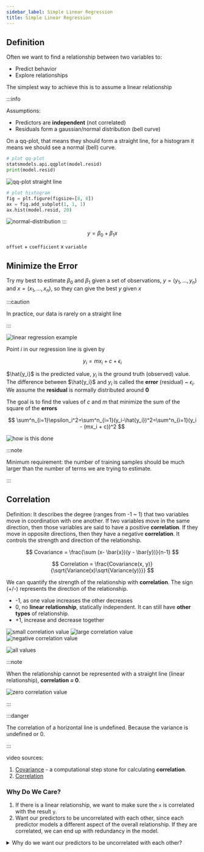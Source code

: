 ```yaml
---
sidebar_label: Simple Linear Regression
title: Simple Linear Regression
---
```



## Definition

Often we want to find a relationship between two variables to:

- Predict behavior
- Explore relationships

The simplest way to achieve this is to assume a linear relationship

:::info

Assumptions:

- Predictors are **independent** (not correlated)
- Residuals form a gaussian/normal distribution (bell curve)

On a qq-plot, that means they should form a straight line, for a histogram it means we should see a normal (bell) curve.

```python
# plot qq-plot
statsmodels.api.qqplot(model.resid)
print(model.resid)
```

![qq-plot straight line](./_assets-01/qq-plot-straight-line.png)

```python
# plot histogram
fig = plt.figure(figsize=[8, 8])
ax = fig.add_subplot(1, 1, 1)
ax.hist(model.resid, 20)
```

![normal-distribution](./_assets-01/normal-distribution.png)
:::

$$
y = \beta_0 +\beta_{1}x
$$

`offset` + `coefficient` x `variable`

## Minimize the Error

Try my best to estimate $\beta_0$ and $\beta_1$ given a set of observations, $y = (y_1,\ldots,y_n)$ and $x=(x_1,\ldots,x_n)$, so they can give the best $y$ given $x$

:::caution

In practice, our data is rarely on a straight line

:::

![linear regression example](_assets-01/simple_linear_regression_example.jpg)

Point $i$ in our regression line is given by

$$
y_i = mx_i + c +\epsilon_i
$$

$\hat{y_i}$ is the predicted value, $y_i$ is the ground truth (observed) value. The difference between $\hat{y_i}$ and $y_i$ is called the **error** (residual) ~ $\epsilon_i$. We assume the **residual** is normally distributed around **0**

The goal is to find the values of $c$ and $m$ that minimize the sum of the square of the **errors**

$$
\sum^n_{i=1}\epsilon_i^2=\sum^n_{i=1}(y_i-\hat{y_i})^2=\sum^n_{i=1}(y_i - (mx_i + c))^2
$$

![how is this done](_assets-01/how_is_this_done.jpg)

:::note

Minimum requirement: the number of training samples should be much larger than the number of terms we are trying to estimate.

:::

## Correlation

Definition: It describes the degree (ranges from -1 ~ 1) that two variables move in coordination with one another. If two variables move in the same direction, then those variables are said to have a positive **correlation**. If they move in opposite directions, then they have a negative **correlation**. It controls the strength and direction of the relationship.

$$
Covariance = \frac{\sum (x- \bar{x})(y - \bar{y})}{n-1}
$$

$$
Correlation = \frac{Covariance(x, y)}{\sqrt{Variance(x)\sqrt{Variance(y)}}}
$$

We can quantify the strength of the relationship with **correlation**. The sign (+/-) represents the direction of the relationship.

- -1, as one value increases the other decreases
- 0, no **linear relationship**, statically independent. It can still have **other types** of relationship.
- +1, increase and decrease together

![small correlation value](_assets-01/small_correlation_value.jpg)
![large correlation value](_assets-01/large_correlation_value.jpg)
![negative correlation value](_assets-01/negative_correlation_value.jpg)

![all values](_assets-01/all_values.jpg)

:::note

When the relationship cannot be represented with a straight line (linear relationship), **correlation = 0**.

![zero correlation value](_assets-01/zero_correlation.jpg)

:::

:::danger

The correlation of a horizontal line is undefined. Because the variance is undefined or 0.

:::

video sources:

1. [Covariance](https://www.youtube.com/watch?v=qtaqvPAeEJY) - a computational step stone for calculating **correlation**.
2. [Correlation](https://www.youtube.com/watch?v=xZ_z8KWkhXE)

<YouTubeVideo
  src="https://www.youtube.com/embed/qtaqvPAeEJY?start=437"
  caption="covariance"
/>

### Why Do We Care?

1. If there is a linear relationship, we want to make sure the `x` is correlated with the result `y`.
2. Want our predictors to be uncorrelated with each other, since each predictor models a different aspect of the overall relationship. If they are correlated, we can end up with redundancy in the model.

<details>
  <summary>
    Why do we want our predictors to be uncorrelated with each other?
  </summary>
  <div>
    In the{" "}
    <Link to="https://github.com/xiaohai-huang/cab420-workspace/blob/master/work/week1/CAB420_Regression_Example_1_Linear_Regression.ipynb">
      "number of cyclists"
    </Link>{" "}
    case study, one of the linear regression model contains <code>temp</code> ,
    and <code>atemp</code> as parameters, they are correlated, and thus the
    relationship between that variable and the response is (to some extent)
    captured twice in the model. That causes the `p-value` to be less important.
  </div>
</details>
